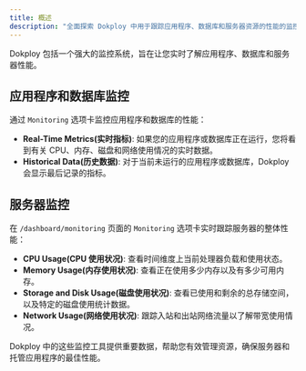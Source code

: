 ```yaml
---
title: 概述
description: "全面探索 Dokploy 中用于跟踪应用程序、数据库和服务器资源的性能的监控功能。"
---
```


Dokploy 包括一个强大的监控系统，旨在让您实时了解应用程序、数据库和服务器性能。

## 应用程序和数据库监控

通过 `Monitoring` 选项卡监控应用程序和数据库的性能：

- **Real-Time Metrics(实时指标)**: 如果您的应用程序或数据库正在运行，您将看到有关 CPU、内存、磁盘和网络使用情况的实时数据。
- **Historical Data(历史数据)**: 对于当前未运行的应用程序或数据库，Dokploy 会显示最后记录的指标。

## 服务器监控

在 `/dashboard/monitoring` 页面的 `Monitoring` 选项卡实时跟踪服务器的整体性能：

- **CPU Usage(CPU 使用状况)**: 查看时间维度上当前处理器负载和使用状态。
- **Memory Usage(内存使用状况)**: 查看正在使用多少内存以及有多少可用内存。
- **Storage and Disk Usage(磁盘使用状况)**: 查看已使用和剩余的总存储空间，以及特定的磁盘使用统计数据。
- **Network Usage(网络使用状况)**: 跟踪入站和出站网络流量以了解带宽使用情况。

Dokploy 中的这些监控工具提供重要数据，帮助您有效管理资源，确保服务器和托管应用程序的最佳性能。
